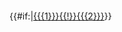 <includeonly><onlyinclude><div id=bar style="position:absolute; height:{{#if:{{{top|}}}|6|12px; top:6}}px; text-align:center; background-color:{{period color|{{{1}}}}}; left:{{#expr:({{period start|冥古宙}}-{{period start|{{{1}}}}})/{{period start|冥古宙}}*200}}px; width:{{#expr: ({{period start|{{{1}}}}}-{{period end|{{{1}}}}})/{{period start|冥古宙}}*200}}px;">{{#if:{{{2|}}}|[[{{{1}}}{{!}}{{{2}}}]]}}</div></onlyinclude></includeonly>

[[Category:Template implementation details|{{PAGENAME}}]]